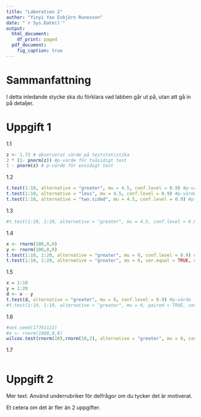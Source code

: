 ```yaml
---
title: "Laboration 2"
author: "Yinyi Yao Esbjörn Runesson"
date: "`r Sys.Date()`"
output:
  html_document:
    df_print: paged
  pdf_document:
    fig_caption: true
---
```


# Sammanfattning
I detta inledande stycke ska du förklara vad labben går ut på, utan att gå in
på detaljer.



# Uppgift 1
1.1 
```r
z <- 1.72 # observerat värde på teststatistika
2 * (1- pnorm(z)) #p-värde för tvåsidigt test
1 - pnorm(z) # p-värde för ensidigt test

```
1.2
```r
t.test(1:10, alternative = "greater", mu = 4.5, conf.level = 0.9) #p-värde för nollhypotesen är 16,18%
t.test(1:10, alternative = "less", mu = 4.5, conf.level = 0.9) #p-värde för nollhypotesen är 83,82%
t.test(1:10, alternative = "two.sided", mu = 4.5, conf.level = 0.9) #p-värde för nollhypotesen är 32,35%
```
1.3
```r
#t.test(1:10, 1:10, alternative = "greater", mu = 4.5, conf.level = 0.9)

```


1.4
```r
x <- rnorm(100,0,0)
y <- rnorm(100,0,0)
t.test(1:10, 1:20, alternative = "greater", mu = 0, conf.level = 0.9) #p-värde för nollhypotesen är 99,76%
t.test(1:10, 1:20, alternative = "greater", mu = 0, var.equal = TRUE, conf.level = 0.9) #p-värde för nollhypotesen med Welch–Satterthwaites metod är 99,07%

```
1.5
```r
x = 1:10
y = 1:20
d <- x - y
t.test(d, alternative = "greater", mu = 0, conf.level = 0.9) #p-värde för nollhypotesen för parvist beroende stickprov är 99,98%
#t.test(1:10, 1:10, alternative = "greater", mu = 0, paired = TRUE, conf.level = 0.9)
```
1.6
```r
#set.seed(17761122)
#x <- rnorm(1000,0,6)
wilcox.test(rnorm(10),rnorm(10,2), alternative = "greater", mu = 0, conf.int = TRUE, conf.level = 0.9, exact = FALSE) #p-värde med Wilcoxons teckenrangtest är 99,95%
```
1.7
```r

```


# Uppgift 2
Mer text. Använd underrubriker för delfrågor om du tycker det är motiverat.

Et cetera om det är fler än 2 uppgifter.